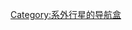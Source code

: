 {{Navbox
| name  = HR 8799
| title = [[HR 8799|HR 8799系統]]
| style = width:65%
| image =
| group1 = 恆星
| list1 = [[HR 8799#光譜類型和金屬性|HR 8799]]
| group2 = 行星
| list2 = [[HR 8799 e]] · [[HR 8799 d]] · [[HR 8799 c]] · [[HR 8799 b]]
| state = {{{state|uncollapsed}}}
}}<noinclude>
[[Category:系外行星的导航盒]]
</noinclude>